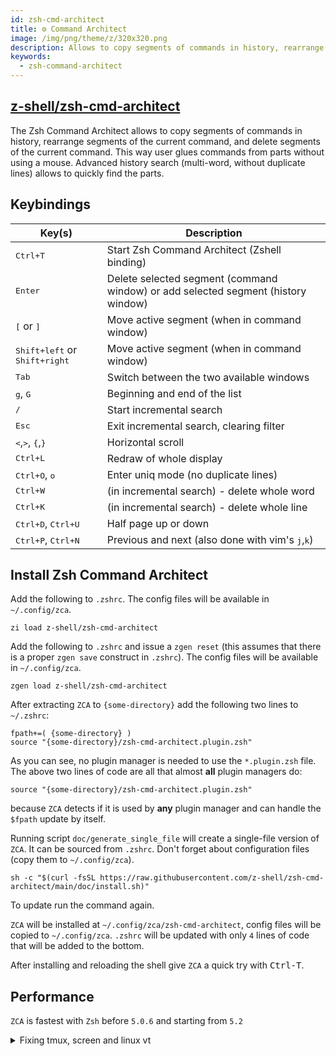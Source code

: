 ```yaml
---
id: zsh-cmd-architect
title: ⚙️ Command Architect
image: /img/png/theme/z/320x320.png
description: Allows to copy segments of commands in history, rearrange segments of the current command, and delete segments of the current command.
keywords:
  - zsh-command-architect
---
```


<!-- @format -->


## <i class="fa-brands fa-github"></i> [z-shell/zsh-cmd-architect][zsh-cmd-architect]

The Zsh Command Architect allows to copy segments of commands in history, rearrange segments of the current command, and delete segments of the current command. This way user glues commands from parts without using a mouse. Advanced history search (multi-word, without duplicate lines) allows to quickly find the parts.

## Keybindings

| Key(s)                                                                                                                               | Description                                                                       |
| ------------------------------------------------------------------------------------------------------------------------------------ | --------------------------------------------------------------------------------- |
| <kbd><kbd><samp>Ctrl</samp></kbd>+<kbd><samp>T</samp></kbd></kbd>                                                                    | Start Zsh Command Architect (Zshell binding)                                      |
| <kbd><samp>Enter</samp></kbd>                                                                                                        | Delete selected segment (command window) or add selected segment (history window) |
| <kbd><samp>[</samp></kbd> or <kbd><samp>]</samp></kbd>                                                                               | Move active segment (when in command window)                                      |
| <kbd><kbd><samp>Shift</samp></kbd>+<kbd><samp>left</samp></kbd></kbd> or <kbd><kbd>Shift</kbd>+<kbd>right</kbd></kbd>                | Move active segment (when in command window)                                      |
| <kbd><samp>Tab</samp></kbd>                                                                                                          | Switch between the two available windows                                          |
| <kbd><samp>g</samp></kbd>, <kbd><samp>G</samp></kbd>                                                                                 | Beginning and end of the list                                                     |
| <kbd><samp>/</samp></kbd>                                                                                                            | Start incremental search                                                          |
| <kbd>Esc</kbd>                                                                                                                       | Exit incremental search, clearing filter                                          |
| <kbd><samp><</samp></kbd>,<kbd><samp>></samp></kbd>, <kbd><samp>{</samp></kbd>,<kbd><samp>}</samp></kbd>                             | Horizontal scroll                                                                 |
| <kbd><kbd><samp>Ctrl</samp></kbd>+<kbd><samp>L</samp></kbd></kbd>                                                                    | Redraw of whole display                                                           |
| <kbd><kbd><samp>Ctrl</samp></kbd>+<kbd><samp>O</samp></kbd></kbd>, <kbd>o</kbd>                                                      | Enter uniq mode (no duplicate lines)                                              |
| <kbd><kbd><samp>Ctrl</samp></kbd>+<kbd><samp>W</samp></kbd></kbd>                                                                    | (in incremental search) - delete whole word                                       |
| <kbd><kbd><samp>Ctrl</samp></kbd>+<kbd><samp>K</samp></kbd></kbd>                                                                    | (in incremental search) - delete whole line                                       |
| <kbd><kbd><samp>Ctrl</samp></kbd>+<kbd><samp>D</samp></kbd></kbd>, <kbd><kbd><samp>Ctrl</samp></kbd>+<kbd><samp>U</samp></kbd></kbd> | Half page up or down                                                              |
| <kbd><kbd><samp>Ctrl</samp></kbd>+<kbd><samp>P</samp></kbd></kbd>, <kbd><kbd><samp>Ctrl</samp></kbd>+<kbd><samp>N</samp></kbd></kbd> | Previous and next (also done with vim's <kbd>j</kbd>,<kbd>k</kbd>)                |

## Install Zsh Command Architect

<Tabs>
  <TabItem value="zi" label="Zi" default>

Add the following to `.zshrc`. The config files will be available in `~/.config/zca`.

```shell title="~/.zshrc"
zi load z-shell/zsh-cmd-architect
```

  </TabItem>
  <TabItem value="zgen" label="Zgen">

Add the following to `.zshrc` and issue a `zgen reset` (this assumes that there is a proper `zgen save` construct in `.zshrc`). The config files will be available in `~/.config/zca`.

```shell title="~/.zshrc"
zgen load z-shell/zsh-cmd-architect
```

  </TabItem>
  <TabItem value="manual" label="Manual">

After extracting `ZCA` to `{some-directory}` add the following two lines to `~/.zshrc`:

```shell title="~/.zshrc" showLineNumbers
fpath+=( {some-directory} )
source "{some-directory}/zsh-cmd-architect.plugin.zsh"
```

As you can see, no plugin manager is needed to use the `*.plugin.zsh` file. The above two lines of code are all that almost **all** plugin managers do:

```shell title="~/.zshrc"
source "{some-directory}/zsh-cmd-architect.plugin.zsh"
```

because `ZCA` detects if it is used by **any** plugin manager and can handle the `$fpath` update by itself.

  </TabItem>
  <TabItem value="single-file" label="Single File">

Running script `doc/generate_single_file` will create a single-file version of `ZCA`. It can be sourced from `.zshrc`. Don't forget about configuration files (copy them to `~/.config/zca`).

  </TabItem>
  <TabItem value="standalone" label="Standalone">

```shell
sh -c "$(curl -fsSL https://raw.githubusercontent.com/z-shell/zsh-cmd-architect/main/doc/install.sh)"
```

To update run the command again.

`ZCA` will be installed at `~/.config/zca/zsh-cmd-architect`, config files will be copied to `~/.config/zca`. `.zshrc` will be updated with only `4` lines of code that will be added to the bottom.

After installing and reloading the shell give `ZCA` a quick try with <kbd>Ctrl-T</kbd>.

  </TabItem>
</Tabs>

## Performance

`ZCA` is fastest with `Zsh` before `5.0.6` and starting from `5.2`

<details>
<summary>Fixing tmux, screen and linux vt</summary>

If `TERM=screen-256color` (often a case for `tmux` and `screen` sessions) then
`ncv` terminfo capability will have `2`nd bit set. This in general means that
underline won't work. To fix this by creating your own `ncv=0`-equipped
terminfo file, run:

```shell
{ infocmp -x screen-256color; printf '\t%s\n' 'ncv@,'; } > /tmp/t && tic -x /tmp/t
```

A file will be created in directory `~/.terminfo` and will be automatically
used, `tmux` and `screen` will work. Similar is for Linux virtual terminal:

```shell
{ infocmp -x linux; printf '\t%s\n' 'ncv@,'; } > /tmp/t && tic -x /tmp/t
```

It will not display underline properly, but will instead highlight by a color,
which is quite nice. The same will not work for FreeBSD's vt, `ZCA` will detect
if that vt is used and will revert to highlighting elements via `reverse` mode.

</details>

<!-- end-of-file -->
<!-- links -->
<!-- external -->

[zsh-cmd-architect]: https://github.com/z-shell/zsh-cmd-architect
